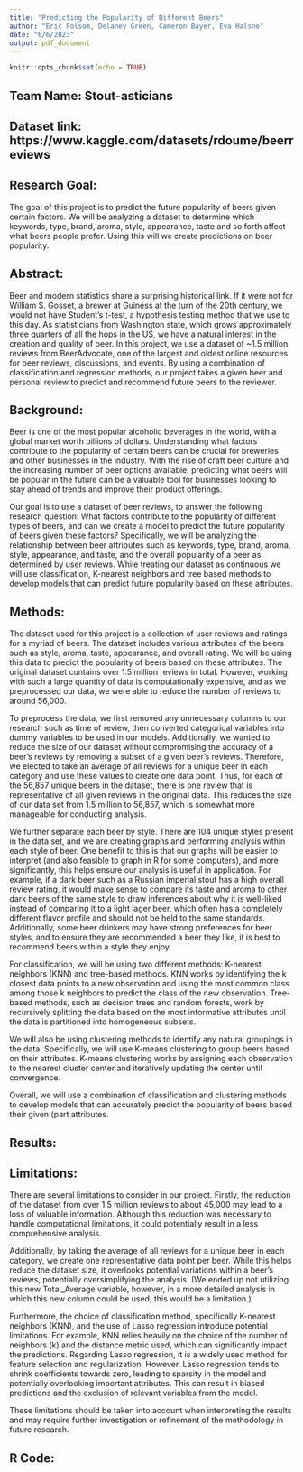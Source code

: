 ```yaml
---
title: "Predicting the Popularity of Different Beers"
author: "Eric Folsom, Delaney Green, Cameron Bayer, Eva Halsne"
date: "6/6/2023"
output: pdf_document
---
```


```r
knitr::opts_chunk$set(echo = TRUE)
```

## Team Name: Stout-asticians

## Dataset link: https://www.kaggle.com/datasets/rdoume/beerreviews

## Research Goal: 
The goal of this project is to predict the future popularity of beers given certain factors. We will be analyzing a dataset to determine which keywords, type, brand, aroma, style, appearance, taste and so forth affect what beers people prefer. Using this will we create predictions on beer popularity. 

## Abstract:

Beer and modern statistics share a surprising historical link. If it were not for William S. Gosset, a brewer at Guiness at the turn of the 20th century, we would not have Student's t-test, a hypothesis testing method that we use to this day. As statisticians from Washington state, which grows approximately three quarters of all the hops in the US, we have a natural interest in the creation and quality of beer. In this project, we use a dataset of ~1.5 million reviews from BeerAdvocate, one of the largest and oldest online resources for beer reviews, discussions, and events. By using a combination of classification and regression methods, our project takes a given beer and personal review to predict and recommend future beers to the reviewer.

\newpage



## Background:

Beer is one of the most popular alcoholic beverages in the world, with a global market worth billions of dollars. Understanding what factors contribute to the popularity of certain beers can be crucial for breweries and other businesses in the industry. With the rise of craft beer culture and the increasing number of beer options available, predicting what beers will be popular in the future can be a valuable tool for businesses looking to stay ahead of trends and improve their product offerings.

Our goal is to use a dataset of beer reviews, to answer the following research question: What factors contribute to the popularity of different types of beers, and can we create a model to predict the future popularity of beers given these factors? Specifically, we will be analyzing the relationship between beer attributes such as keywords, type, brand, aroma, style, appearance, and taste, and the overall popularity of a beer as determined by user reviews. While treating our dataset as continuous we will use classification, K-nearest neighbors and tree based methods to develop models that can predict future popularity based on these attributes.




## Methods: 

The dataset used for this project is a collection of user reviews and ratings for a myriad of beers. The dataset includes various attributes of the beers such as style, aroma, taste, appearance, and overall rating. We will be using this data to predict the popularity of beers based on these attributes. The original dataset contains over 1.5 million reviews in total. However, working with such a large quantity of data is computationally expensive, and as we preprocessed our data, we were able to reduce the number of reviews to around 56,000.

To preprocess the data, we first removed any unnecessary columns to our research such as time of review, then converted categorical variables into dummy variables to be used in our models. Additionally, we wanted to reduce the size of our dataset without compromising the accuracy of a beer’s reviews by removing a subset of a given beer’s reviews. Therefore, we elected to take an average of all reviews for a unique beer in each category and use these values to create one data point. Thus, for each of the 56,857 unique beers in the dataset, there is one review that is representative of all given reviews in the original data. This reduces the size of our data set from 1.5 million to 56,857, which is somewhat more manageable for conducting analysis.

We further separate each beer by style. There are 104 unique styles present in the data set, and we are creating graphs and performing analysis within each style of beer. One benefit to this is that our graphs will be easier to interpret (and also feasible to graph in R for some computers), and more significantly, this helps ensure our analysis is useful in application. For example, if a dark beer such as a Russian imperial stout has a high overall review rating, it would make sense to compare its taste and aroma to other dark beers of the same style to draw inferences about why it is well-liked instead of comparing it to a light lager beer, which often has a completely different flavor profile and should not be held to the same standards. Additionally, some beer drinkers may have strong preferences for beer styles, and to ensure they are recommended a beer they like, it is best to recommend beers within a style they enjoy.

For classification, we will be using two different methods: K-nearest neighbors (KNN) and tree-based methods. KNN works by identifying the k closest data points to a new observation and using the most common class among those k neighbors to predict the class of the new observation. Tree-based methods, such as decision trees and random forests, work by recursively splitting the data based on the most informative attributes until the data is partitioned into homogeneous subsets.

We will also be using clustering methods to identify any natural groupings in the data. Specifically, we will use K-means clustering to group beers based on their attributes. K-means clustering works by assigning each observation to the nearest cluster center and iteratively updating the center until convergence.

Overall, we will use a combination of classification and clustering methods to develop models that can accurately predict the popularity of beers based their given (part attributes.


## Results:



\includegraphics[]{heatmap_plot.png}





## Limitations:

There are several limitations to consider in our project. Firstly, the reduction of the dataset from over 1.5 million reviews to about 45,000 may lead to a loss of valuable information. Although this reduction was necessary to handle computational limitations, it could potentially result in a less comprehensive analysis. 

Additionally, by taking the average of all reviews for a unique beer in each category, we create one representative data point per beer. While this helps reduce the dataset size, it overlooks potential variations within a beer's reviews, potentially oversimplifying the analysis. (We ended up not utilizing this new Total_Average variable, however, in a more detailed analysis in which this new column could be used, this would be a limitation.)

Furthermore, the choice of classification method, specifically K-nearest neighbors (KNN), and the use of Lasso regression introduce potential limitations. For example, KNN relies heavily on the choice of the number of neighbors (k) and the distance metric used, which can significantly impact the predictions. Regarding Lasso regression, it is a widely used method for feature selection and regularization. However, Lasso regression tends to shrink coefficients towards zero, leading to sparsity in the model and potentially overlooking important attributes. This can result in biased predictions and the exclusion of relevant variables from the model. 

These limitations should be taken into account when interpreting the results and may require further investigation or refinement of the methodology in future research.




\newpage

## R Code:




